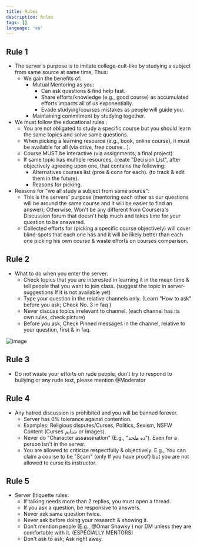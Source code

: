 ```yaml
---
title: Rules
description: Rules
tags: []
language: 'en'
---
```



## Rule 1

-   The server's purpose is to imitate college-cult-like by studying a subject from same source at same time, Thus:
    -   We gain the benefits of:
        -   Mutual Mentoring as you:
            -   Can ask questions & find help fast.
            -   Share efforts/knowledge (e.g., good course) as accumulated efforts impacts all of us exponentially.
            -   Evade studying/courses mistakes as people will guide you.
        -   Maintaining commitment by studying together.
-   We must follow the educational rules :
    -   You are not obligated to study a specific course but you should learn the same topics and solve same questions.
    -   When picking a learning resource (e.g., book, online course), it must be available for all (via drive, free course...).
    -   Course MUST be interactive (via assignments, a final project).
    -   If same topic has multiple resources, create "Decision List", after objectively agreeing upon one, that contains the following:
        -   Alternatives courses list (pros & cons for each). (to track & edit them in the future).
        -   Reasons for picking.
-   Reasons for "we all study a subject from same source":
    -   This is the servers' purpose (mentoring each other as our questions will be around the same course and it will be easier to find an answer); Otherwise, Won't be any different from Coursera's Discussion forum that doesn't help much and takes time for your question to be answered.
    -   Collected efforts for (picking a specific course objectively) will cover blind-spots that each one has and it will be likely better than each one picking his own course & waste efforts on courses comparison.

## Rule 2

-   What to do when you enter the server:
    -   Check topics that you are interested in learning it in the mean time & tell people that you want to join class. (suggest the topic in ⁠server-suggestions If it is not available yet)
    -   Type your question in the relative channels only. (Learn "How to ask" before you ask; Check No. 3 in ⁠faq )
    -   Never discuss topics irrelevant to channel. (each channel has its own rules, check picture)
    -   Before you ask, Check Pinned messages in the channel, relative to your question, first & in ⁠faq.

![image](https://media.discordapp.net/attachments/950993900720492576/1014785870286573621/unknown.png?width=771&height=621)

## Rule 3

-   Do not waste your efforts on rude people, don't try to respond to bullying or any rude text, please mention @Moderator

## Rule 4

-   Any hatred discussion is prohibited and you will be banned forever.
    -   Server has 0% tolerance against contention.
    -   Examples: Religious disputes/Curses, Politics, Sexism, NSFW Content (Curses شتايم or Images).
    -   Never do "Character assassination" (E.g., "ده ملحد"). Even for a person isn't in the server.
    -   You are allowed to criticize respectfully & objectively. E.g., You can claim a course to be "Scam" (only If you have proof) but you are not allowed to curse its instructor.

## Rule 5

-   Server Etiquette rules:
    -   If talking needs more than 2 replies, you must open a thread.
    -   If you ask a question, be responsive to answers.
    -   Never ask same question twice.
    -   Never ask before doing your research & showing it.
    -   Don't mention people (E.g., @Omar Shawky ) nor DM unless they are comfortable with it. (ESPECIALLY MENTORS)
    -   Don't ask to ask; Ask right away.
